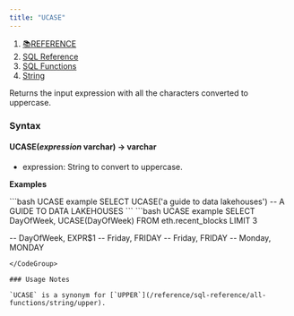 ```yaml
---
title: "UCASE"
---
```


1. [📚REFERENCE](/reference)
2. [SQL Reference](/reference/sql-reference)
3. [SQL Functions](/reference/sql-reference/all-functions)
4. [String](/reference/sql-reference/all-functions/string)

Returns the input expression with all the characters converted to uppercase.

### Syntax

#### UCASE(*expression* varchar) → varchar

* expression: String to convert to uppercase.

**Examples**

<CodeGroup>
  ```bash UCASE example
  SELECT UCASE('a guide to data lakehouses')
  -- A GUIDE TO DATA LAKEHOUSES
  ```
</CodeGroup>

<CodeGroup>
  ```bash UCASE example
  SELECT DayOfWeek, UCASE(DayOfWeek) 
    FROM eth.recent_blocks 
    LIMIT 3

  -- DayOfWeek, EXPR$1
  -- Friday, FRIDAY
  -- Friday, FRIDAY
  -- Monday, MONDAY
  ```
</CodeGroup>

### Usage Notes

`UCASE` is a synonym for [`UPPER`](/reference/sql-reference/all-functions/string/upper).
